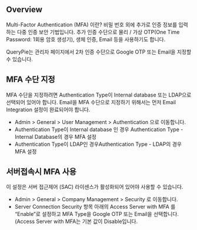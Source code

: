 
## Overview
<Callout type="info">
Multi-Factor Authentication (MFA) 이란?  비밀 번호 외에 추가로 인증 정보를 입력하는 다중 인증 보안 기법입니다.  추가 인증 수단으로 물리 / 가상 OTP(One Time Password: 1회용 암호 생성기), 생체 인증, Email 등을 사용하기도 합니다. 
</Callout>

QueryPie는 관리자 페이지에서 2차 인증 수단으로 Google OTP 또는 Email을 지정할 수 있습니다.

## MFA 수단 지정
<Callout>
MFA 수단을 지정하려면 Authentication Type이 Internal database 또는 LDAP으로 선택되어 있어야 합니다.  Email을 MFA 수단으로 지정하기 위해서는 먼저 Email Integration 설정이 완료되어야 합니다. 
</Callout>

* Admin > General > User Management > Authentication 으로 이동합니다.
* Authentication Type이 Internal database 인 경우 Authentication Type - Internal Database의 경우 MFA 설정
* Authentication Type이 LDAP인 경우Authentication Type - LDAP의 경우 MFA 설정

## 서버접속시 MFA 사용
<Callout type="info">
이 설정은 서버 접근제어 (SAC) 라이센스가 활성화되어 있어야 사용할 수 있습니다. 
</Callout>

* Admin > General > Company Management > Security 로 이동합니다.
* Server Connection Security 항목 아래의 Access Server with MFA 를 “Enable”로 설정하고 MFA Type을 Google OTP 또는 Email을 선택합니다. (Access Server with MFA는 기본 값이 Disable입니다.

